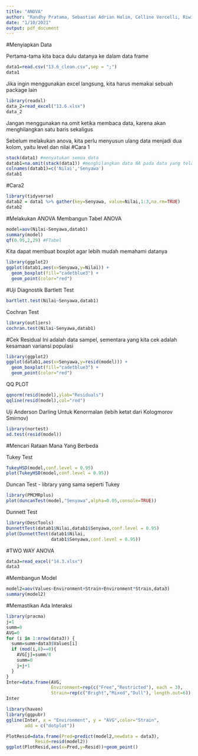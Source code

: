 ---
title: "ANOVA"
author: "Randhy Pratama, Sebastian Adrian Halim, Celline Vercelli, Riwie Siregar"
date: "1/10/2021"
output: pdf_document
---
#Menyiapkan Data

Pertama-tama kita baca dulu datanya ke dalam data frame
```{r}
data1=read.csv("13.6_clean.csv",sep = ";")
data1
```

Jika ingin menggunakan excel langsung, kita harus memakai sebuah package lain
```{r}
library(readxl)
data_2=read_excel("13.6.xlsx")
data_2
```
Jangan menggunakan na.omit ketika membaca data, karena akan menghilangkan satu baris sekaligus

Sebelum melakukan anova, kita perlu menyusun ulang data menjadi dua kolom, yaitu level dan nilai
#Cara 1
```{r}
stack(data1) #menyatukan semua data
datab1=na.omit(stack(data1)) #menghilangkan data NA pada data yang telah di satukan
colnames(datab1)=c('Nilai','Senyawa')
datab1
```

#Cara2
```{r, warning=FALSE}
library(tidyverse)
datab2 = data1 %>% gather(key=Senyawa, value=Nilai,1:3,na.rm=TRUE)
datab2
```


#Melakukan ANOVA
Membangun Tabel ANOVA
```{r}
model=aov(Nilai~Senyawa,datab1)
summary(model)
qf(0.95,2,29) #FTabel

```

Kita dapat membuat boxplot agar lebih mudah memahami datanya
```{r}
library(ggplot2)
ggplot(datab1,aes(x=Senyawa,y=Nilai)) + 
  geom_boxplot(fill="cadetblue3") + 
  geom_point(color="red")
```

#Uji Diagnostik
Bartlett Test
```{r}
bartlett.test(Nilai~Senyawa,datab1)
```

Cochran Test
```{r}
library(outliers)
cochran.test(Nilai~Senyawa,datab1)
```

#Cek Residual
Ini adalah data sampel, sementara yang kita cek adalah kesamaan variansi populasi
```{r}
library(ggplot2)
ggplot(datab1,aes(x=Senyawa,y=resid(model))) + 
  geom_boxplot(fill="cadetblue3") + 
  geom_point(color="red")
```

QQ PLOT
```{r}
qqnorm(resid(model),ylab="Residuals")
qqline(resid(model),col="red")
```

Uji Anderson Darling Untuk Kenormalan (lebih ketat dari Kologmorov Smirnov)
```{r}
library(nortest)
ad.test(resid(model))
```

#Mencari Rataan Mana Yang Berbeda

Tukey Test
```{r}
TukeyHSD(model,conf.level = 0.95)
plot(TukeyHSD(model,conf.level = 0.95))
```

Duncan Test - library yang sama seperti Tukey
```{r}
library(PMCMRplus)
plot(duncanTest(model,"Senyawa",alpha=0.05,console=TRUE))
```

Dunnett Test
```{r}
library(DescTools)
DunnettTest(datab1$Nilai,datab1$Senyawa,conf.level = 0.95)
plot(DunnettTest(datab1$Nilai,
                 datab1$Senyawa,conf.level = 0.95))
```


#TWO WAY ANOVA

```{r}
data3=read_excel("14.3.xlsx")
data3
```

#Membangun Model
```{r}
model2=aov(Values~Environment+Strain+Environment*Strain,data3)
summary(model2)
```

#Memastikan Ada Interaksi
```{r}
library(pracma)
j=1
summ=0
AVG=0
for (i in 1:nrow(data3)) {
  summ=summ+data3$Values[i]
  if (mod(i,8)==0){
    AVG[j]=summ/8
    summ=0
    j=j+1
  }
}
Inter=data.frame(AVG,
                 Environment=rep(c("Free","Restricted"), each = 3),
                 Strain=rep(c("Bright","Mixed","Dull"), length.out=6))
Inter
```

```{r}
library(haven)
library(ggpubr)
ggline(Inter, x = "Environment", y = "AVG",color="Strain",
       add = c("dotplot"))
```

```{r}
PlotResid=data.frame(Pred=predict(model2,newdata = data3),
           Resid=resid(model2))
ggplot(PlotResid,aes(x=Pred,y=Resid))+geom_point()
```


